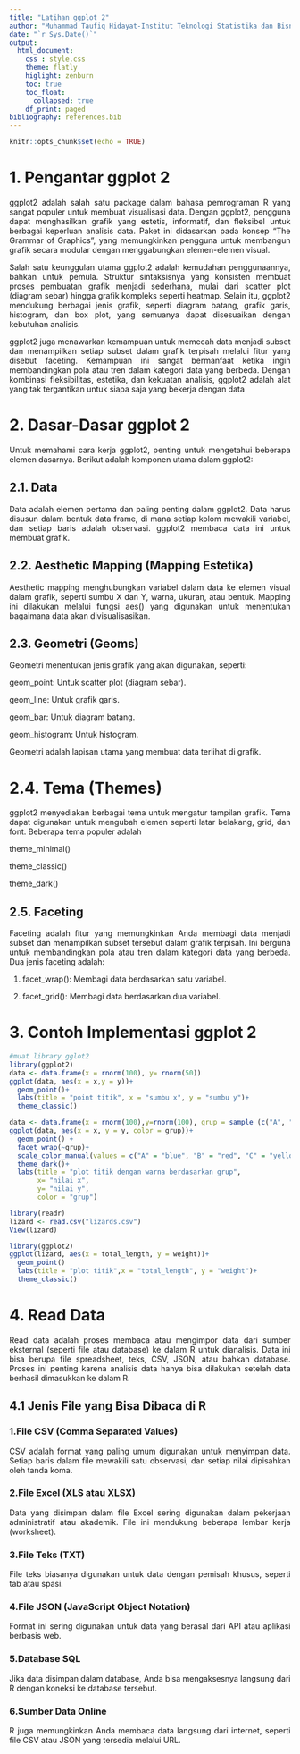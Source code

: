 ```yaml
---
title: "Latihan ggplot 2"
author: "Muhammad Taufiq Hidayat-Institut Teknologi Statistika dan Bisnis Muhammadiyah"
date: "`r Sys.Date()`"
output: 
  html_document:
    css : style.css
    theme: flatly
    higlight: zenburn
    toc: true
    toc_float:
      collapsed: true
    df_print: paged
bibliography: references.bib
---
```


```{=html}
<style>
body{
text-align: justify}
</style>
```
```r
knitr::opts_chunk$set(echo = TRUE)
```

# 1. Pengantar ggplot 2

ggplot2 adalah salah satu package dalam bahasa pemrograman R yang sangat populer untuk membuat visualisasi data. Dengan ggplot2, pengguna dapat menghasilkan grafik yang estetis, informatif, dan fleksibel untuk berbagai keperluan analisis data. Paket ini didasarkan pada konsep "The Grammar of Graphics", yang memungkinkan pengguna untuk membangun grafik secara modular dengan menggabungkan elemen-elemen visual.

Salah satu keunggulan utama ggplot2 adalah kemudahan penggunaannya, bahkan untuk pemula. Struktur sintaksisnya yang konsisten membuat proses pembuatan grafik menjadi sederhana, mulai dari scatter plot (diagram sebar) hingga grafik kompleks seperti heatmap. Selain itu, ggplot2 mendukung berbagai jenis grafik, seperti diagram batang, grafik garis, histogram, dan box plot, yang semuanya dapat disesuaikan dengan kebutuhan analisis.

ggplot2 juga menawarkan kemampuan untuk memecah data menjadi subset dan menampilkan setiap subset dalam grafik terpisah melalui fitur yang disebut faceting. Kemampuan ini sangat bermanfaat ketika ingin membandingkan pola atau tren dalam kategori data yang berbeda. Dengan kombinasi fleksibilitas, estetika, dan kekuatan analisis, ggplot2 adalah alat yang tak tergantikan untuk siapa saja yang bekerja dengan data

# 2. Dasar-Dasar ggplot 2
Untuk memahami cara kerja ggplot2, penting untuk mengetahui beberapa elemen dasarnya. Berikut adalah komponen utama dalam ggplot2:

## 2.1. Data
Data adalah elemen pertama dan paling penting dalam ggplot2. Data harus disusun dalam bentuk data frame, di mana setiap kolom mewakili variabel, dan setiap baris adalah observasi. ggplot2 membaca data ini untuk membuat grafik.

## 2.2. Aesthetic Mapping (Mapping Estetika)
Aesthetic mapping menghubungkan variabel dalam data ke elemen visual dalam grafik, seperti sumbu X dan Y, warna, ukuran, atau bentuk. Mapping ini dilakukan melalui fungsi aes() yang digunakan untuk menentukan bagaimana data akan divisualisasikan.

## 2.3. Geometri (Geoms)
Geometri menentukan jenis grafik yang akan digunakan, seperti:

geom_point: Untuk scatter plot (diagram sebar).

geom_line: Untuk grafik garis.

geom_bar: Untuk diagram batang.

geom_histogram: Untuk histogram.

Geometri adalah lapisan utama yang membuat data terlihat di grafik.

# 2.4. Tema (Themes)
ggplot2 menyediakan berbagai tema untuk mengatur tampilan grafik. Tema dapat digunakan untuk mengubah elemen seperti latar belakang, grid, dan font. Beberapa tema populer adalah

theme_minimal() 

theme_classic()

theme_dark()

## 2.5. Faceting
Faceting adalah fitur yang memungkinkan Anda membagi data menjadi subset dan menampilkan subset tersebut dalam grafik terpisah. Ini berguna untuk membandingkan pola atau tren dalam kategori data yang berbeda. Dua jenis faceting adalah:

1. facet_wrap(): Membagi data berdasarkan satu variabel.

2. facet_grid(): Membagi data berdasarkan dua variabel.

# 3. Contoh Implementasi ggplot 2

```r
#muat library gglot2
library(ggplot2)
data <- data.frame(x = rnorm(100), y= rnorm(50))
ggplot(data, aes(x = x,y = y))+
  geom_point()+
  labs(title = "point titik", x = "sumbu x", y = "sumbu y")+
  theme_classic()
```
```r
data <- data.frame(x = rnorm(100),y=rnorm(100), grup = sample (c("A", "B", "C", "D"), 100,replace = TRUE))
ggplot(data, aes(x = x, y = y, color = grup))+
  geom_point() +
  facet_wrap(~grup)+
  scale_color_manual(values = c("A" = "blue", "B" = "red", "C" = "yellow", "D" = "black"))+
  theme_dark()+
  labs(title = "plot titik dengan warna berdasarkan grup",
       x= "nilai x",
       y= "nilai y",
       color = "grup")
```
```r
library(readr)
lizard <- read.csv("lizards.csv")
View(lizard)
```
```r
library(ggplot2)
ggplot(lizard, aes(x = total_length, y = weight))+
  geom_point()
  labs(title = "plot titik",x = "total_length", y = "weight")+
  theme_classic()
```
# 4. Read Data
Read data adalah proses membaca atau mengimpor data dari sumber eksternal (seperti file atau database) ke dalam R untuk dianalisis. Data ini bisa berupa file spreadsheet, teks, CSV, JSON, atau bahkan database. Proses ini penting karena analisis data hanya bisa dilakukan setelah data berhasil dimasukkan ke dalam R.

## 4.1 Jenis File yang Bisa Dibaca di R
### 1.File CSV (Comma Separated Values)
CSV adalah format yang paling umum digunakan untuk menyimpan data. Setiap baris dalam file mewakili satu observasi, dan setiap nilai dipisahkan oleh tanda koma.

### 2.File Excel (XLS atau XLSX)
Data yang disimpan dalam file Excel sering digunakan dalam pekerjaan administratif atau akademik. File ini mendukung beberapa lembar kerja (worksheet).

### 3.File Teks (TXT)
File teks biasanya digunakan untuk data dengan pemisah khusus, seperti tab atau spasi.

### 4.File JSON (JavaScript Object Notation)
Format ini sering digunakan untuk data yang berasal dari API atau aplikasi berbasis web.

### 5.Database SQL
Jika data disimpan dalam database, Anda bisa mengaksesnya langsung dari R dengan koneksi ke database tersebut.

### 6.Sumber Data Online
R juga memungkinkan Anda membaca data langsung dari internet, seperti file CSV atau JSON yang tersedia melalui URL.
